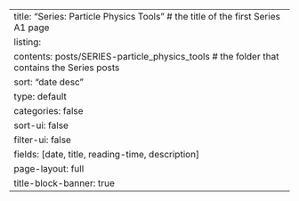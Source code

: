---
title: "Series: Particle Physics Tools" 	# the title of the first Series A1 page
listing:
  contents: posts/SERIES-particle_physics_tools 	# the folder that contains the Series posts
  sort: "date desc"
  type: default
  categories: false
  sort-ui: false
  filter-ui: false
  fields: [date, title, reading-time, description]
page-layout: full
title-block-banner: true
---